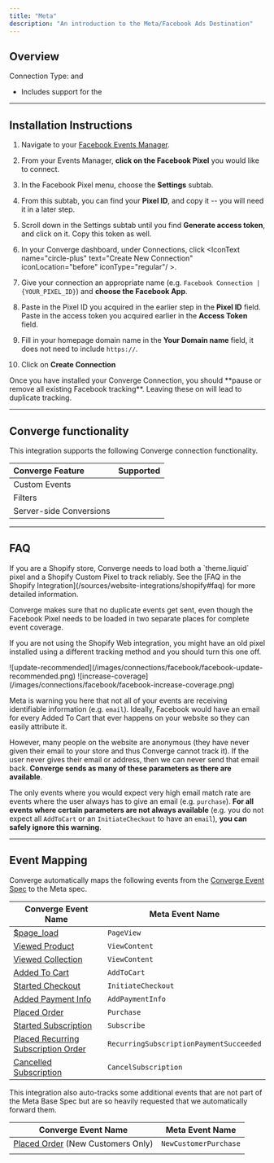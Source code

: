```yaml
---
title: "Meta"
description: "An introduction to the Meta/Facebook Ads Destination"
---
```



## Overview
Connection Type: <IconText text="Client-side" name="browser" iconType="duotone" iconLocation="after"/>  and <IconText text="Server-side" name="server" iconType="duotone" iconLocation="after"/>
- Includes support for the <OutboundLink linkText="Facebook Conversions API" linkTarget="https://www.facebook.com/business/help/2041148702652965"/> 

--- 

## Installation Instructions

<AccordionGroup >
<Accordion icon="list" title="Installation Instructions">

1. Navigate to your [Facebook Events Manager](https://business.facebook.com/events_manager2).

2. From your Events Manager, **click on the Facebook Pixel** you would like to connect.

3. In the Facebook Pixel menu, choose the **Settings** subtab.

4. From this subtab, you can find your **Pixel ID**, and copy it -- you will need it in a later step.

5. Scroll down in the Settings subtab until you find **Generate access token**, and click on it. Copy this token as well.

6. In your Converge dashboard, under Connections, click <IconText name="circle-plus" text="Create New Connection" iconLocation="before" iconType="regular"/ >.

7. Give your connection an appropriate name (e.g. `Facebook Connection | {YOUR_PIXEL_ID}`) and **choose the Facebook App**.

8. Paste in the Pixel ID you acquired in the earlier step in the **Pixel ID** field. Paste in the access token you acquired earlier in the **Access Token** field.

9. Fill in your homepage domain name in the **Your Domain name** field, it does not need to include `https://`.

10. Click on **Create Connection**
</Accordion>
<Warning> Once you have installed your Converge Connection, you should **pause or remove all existing Facebook tracking**. Leaving these on will lead to duplicate tracking.  </Warning>
</AccordionGroup> 

---

## Converge functionality

This integration supports the following Converge connection functionality.

| Converge Feature        |       Supported       |
| :---------------------- | :-------------------: |
| Custom Events           | <Icon name="check" /> |
| Filters                 | <Icon name="check" /> |
| Server-side Conversions | <Icon name="check" /> |

--- 

## FAQ

<AccordionGroup>
<Accordion title="Why do I see a Duplicate Pixel ID warning in my console?">
  If you are a Shopify store, Converge needs to load both a `theme.liquid` pixel and a Shopify Custom Pixel to track reliably. 
  See the [FAQ in the Shopify Integration](/sources/website-integrations/shopify#faq) for more detailed information.

  Converge makes sure that no duplicate events get sent, even though the Facebook Pixel needs to be loaded in two separate places for complete event coverage. 

  <Note> If you are not using the Shopify Web integration, you might have an old pixel installed using a different tracking method and you should turn this one off.</Note>
</Accordion>

<Accordion title='Why do I see "increase coverage" or "update recommended"-warnings in my Events Manager?'>

<Frame>
![update-recommended](/images/connections/facebook/facebook-update-recommended.png)
![increase-coverage](/images/connections/facebook/facebook-increase-coverage.png)
</Frame>

Meta is warning you here that not all of your events are receiving identifiable information (e.g. `email`).
Ideally, Facebook would have an email for every Added To Cart that ever happens on your website so they can easily attribute it.

​However, many people on the website are anonymous (they have never given their email to your store and thus Converge cannot track it). If the user never gives their email or address, then we can never send that email back.
**​Converge sends as many of these parameters as there are available**.

The only events where you would expect very high email match rate are events where the user always has to give an email (e.g. `purchase`). 
**For all events where certain parameters are not always available** (e.g. you do not expect all `AddToCart` or an `InitiateCheckout` to have an `email`), **you can safely ignore this warning**.
</Accordion>
</AccordionGroup>

---

## Event Mapping

Converge automatically maps the following events from the [Converge Event Spec](/sources/converge-spec) to the Meta spec.

| Converge Event Name                                                                               | Meta Event Name                         |
| ------------------------------------------------------------------------------------------------- | --------------------------------------- |
| [$page_load](/sources/converge-spec#page-load)                                                    | `PageView`                              |
| [Viewed Product](/sources/converge-spec#viewed-product)                                           | `ViewContent`                           |
| [Viewed Collection](/sources/converge-spec#viewed-collection)                                     | `ViewContent`                           |
| [Added To Cart](/sources/converge-spec#added-to-cart)                                             | `AddToCart`                             |
| [Started Checkout](/sources/converge-spec#started-checkout)                                       | `InitiateCheckout`                      |
| [Added Payment Info](/sources/converge-spec#added-payment-info)                                   | `AddPaymentInfo`                        |
| [Placed Order](/sources/converge-spec#placed-order)                                               | `Purchase`                              |
| [Started Subscription](/sources/converge-spec#started-subscription)                               | `Subscribe`                             |
| [Placed Recurring Subscription Order](/sources/converge-spec#placed-recurring-subscription-order) | `RecurringSubscriptionPaymentSucceeded` |
| [Cancelled Subscription](/sources/converge-spec#cancelled-subscription)                           | `CancelSubscription`                    |

This integration also auto-tracks some additional events that are not part of the Meta Base Spec but are so heavily requested that we automatically forward them.

| Converge Event Name                                                       | Meta Event Name       |
| ------------------------------------------------------------------------- | --------------------- |
| [Placed Order](/sources/converge-spec#placed-order)  (New Customers Only) | `NewCustomerPurchase` |
|                                                                           |                       |
